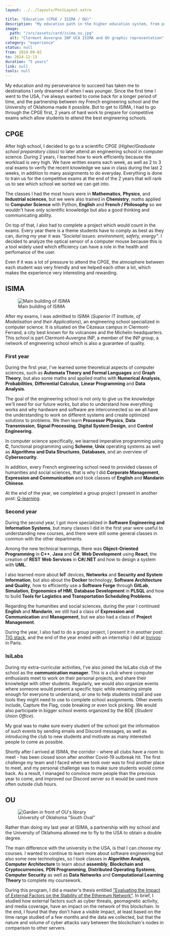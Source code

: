 ```yaml
---
layout: ../../layouts/PostLayout.astro

title: "Education (CPGE / ISIMA / OU)"
description: "My education path in the higher education system, from preparatory class through engineering school to international Master's degree."
image:
  path: "/src/assets/card/isima_ou.jpg"
  alt: "Clermont Auvergne INP UCA ISIMA and OU graphic representation"
category: "experience"
status: null
from: 2019-09-02
to: 2024-12-13
duration: "5 years"
link: null
tools: null
---
```



My education and my perseverance to succeed has taken me to destinations I only dreamed of when I was younger. Since the first time I went to the USA, I've always wanted to come back for a longer period of time, and the partnership between my French engineering school and the University of Oklahoma made it possible. But to get to ISIMA, I had to go through the CPGE first, 2 years of hard work to prepare for competitive exams which allow students to attend the best engineering schools.

## CPGE

After high school, I decided to go to a scientific CPGE (_Higher/Graduate school preparatory class_) to later attend an engineering school in computer science. During 2 years, I learned how to work efficiently because the workload is very high. We have written exams each week, as well as 2 to 3 oral exams to verify the recent knowledge we saw in class during the last 2 weeks, in addition to many assignments to do everyday. Everything is done to train us for the competitive exams at the end of the 2 years that will rank us to see which school we sorted we can get into.

The classes I had the most hours were in **Mathematics**, **Physics**, and **Industrial sciences**, but we were also trained in **Chemistry**, maths applied to **Computer Science** with Python, **English** and **French / Philosophy** so we wouldn't have only scientific knowledge but also a good thinking and communicating ability.

On top of that, I also had to complete a project which would count in the exams. Every year there is a theme students have to comply as best as they can, during my year it was _"Societal issues: environment, safety, energy"_. I decided to analyze the optical sensor of a computer mouse because this is a tool widely used which efficiency can have a role in the health and perfomance of the user.

Even if it was a lot of pressure to attend the CPGE, the atmosphere between each student was very friendly and we helped each other a lot, which makes the experience very interesting and rewarding.

## ISIMA


<figure>
  <Image src={isima_building} alt="Main building of ISIMA" />
  <figcaption>Main building of ISIMA</figcaption>
</figure>

After my exams, I was admitted to ISIMA (_Superior IT Institute, of Modelisation and their Applications_), an engineering school specialized in computer science. It is situated on the Cézeaux campus in Clermont-Ferrand, a city best known for its volcanoes and the Michelin headquarters. This school is part Clermont-Auvergne INP, a member of the INP group, a network of engineering school which is also a guarantee of quality.

### First year

During the first year, I've learned some theoretical aspects of computer sciences, such as **Automata Theory and Formal Languages** and **Graph Theory**, but also some maths and applied maths with **Numerical Analysis**, **Probabilities**, **Differential Calculus**, **Linear Programming** and **Data Analysis**.

The goal of the engineering school is not only to give us the knowledge we'll need for our future works, but also to understand how everything works and why hardware and software are interconnected so we all have the understanding to work on different systems and create optimized solutions to problems. We then learn **Processor Physics**, **Data Transmission**, **Signal Processing**, **Digital System Design**, and **Control Engineering**.

In computer science specifically, we learned imperative programming using **C**, functional programming using **Scheme**, **Unix** operating systems as well as **Algorithms and Data Structures**, **Databases**, and an overview of **Cybersecurity**.

In addition, every French engineering school need to provided classes of humanities and social sciences, that is why I did **Corporate Management**, **Expression and Communication** and took classes of **English** and **Mandarin Chinese**.

At the end of the year, we completed a group project I present in another post: [Q-learning](./q-learning).

### Second year

During the second year, I got more specialized in **Software Engineering and Information Systems**, but many classes I did in the first year were useful to understanding new courses, and there were still some general classes in common with the other departments.

Among the new technical learnings, there was **Object-Oriented Programming** in **C++**, **Java** and **C#**, **Web Development** using **React**, the creation of **REST** **Web Services** in **C#/.NET** and how to design a system with **UML**.

I also learned more about **IoT** devices, **Networks** and **Security and System Information**, but also about the **Docker** technology, **Software Architecture and Quality**, how to efficiently use a **Software Forge** through **GitLab**, **Simulation**, **Ergonomics of HMI**, **Database Development** in **PLSQL** and how to build **Tools for Logistics and Transportation Scheduling Problems**.

Regarding the humanities and social sciences, during the year I continued **English** and **Mandarin**, we still had a class of **Expression and Communication** and **Management**, but we also had a class of **Project Management**.

During the year, I also had to do a group project, I present it in another post: [TIG stack](./tig-stack/), and the end of the year ended with an internship I did at [Invivoo](./invivoo) in Paris.

### IsiLabs

During my extra-curricular activities, I've also joined the IsiLabs club of the school as the **communication manager**. This is a club where computer enthusiasts meet to work on their personal projects, and share their knowledge with other students. Regularly, we would also organize events where someone would present a specific topic while remaining simple enough for everyone to understand, or one to help students install and use tools they might need to use to complete school assignments. Other events include, Capture the Flag, code breaking or even lock picking. We would also participate in bigger school events organized by the BDE (_Student Union Office_).

My goal was to make sure every student of the school got the information of such events by sending emails and Discord messages, as well as introducing the club to new students and motivate as many interested people to come as possible.

Shortly after I arrived at ISIMA, the corridor - where all clubs have a room to meet - has been closed soon after another Covid-19 outbreak hit. The first challenge my team and I faced when we took over was to find another place to meet, and my personal challenge was to make sure students would come back. As a result, I managed to convince more people than the previous year to come, and improved our Discord server so it would be used more often outside club hours.

## OU


<figure>
  <Image src={ou_campus} alt="Garden in front of OU's library" />
  <figcaption>University of Oklahoma "South Oval"</figcaption>
</figure>

Rather than doing my last year at ISIMA, a partnership with my school and the University of Oklahoma allowed me to fly to the USA to obtain a double degree.

The main difference with the university in the USA, is that I can choose my courses. I wanted to continue to learn more about software engineering but also some new technologies, so I took classes in **Algorithm Analysis**, **Computer Architecture** to learn about **assembly**, **Blockchain and Cryptocurrencies**, **PDN Programming**, **Distributed Operating Systems**, **Computer Security** as well as **Data Networks** and **Computational Learning Theory** to complete my coursework.

During this program, I did a master's thesis entitled <a href="/pdf/MS_Thesis.pdf" title="Download my MS Thesis">"Evaluating the Impact of External Factors on the Stability of the Ethereum Network"</a>. In brief, I studied how external factors such as cyber threats, geomagnetic activity, and media coverage, have an impact on the network of this blockchain. In the end, I found that they don't have a visible impact, at least based on the time range studied of a few months and the data we collected, but that the nature and volume of cyber attacks vary between the blockchain's nodes in comparison to other servers.
